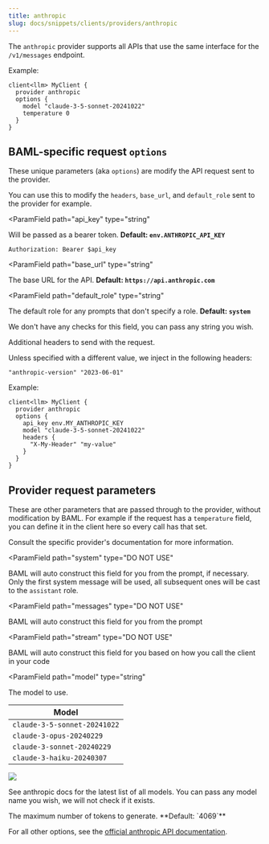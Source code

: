```yaml
---
title: anthropic
slug: docs/snippets/clients/providers/anthropic
---
```



The `anthropic` provider supports all APIs that use the same interface for the `/v1/messages` endpoint.

Example:
```baml BAML
client<llm> MyClient {
  provider anthropic
  options {
    model "claude-3-5-sonnet-20241022"
    temperature 0
  }
}
```

## BAML-specific request `options`
These unique parameters (aka `options`) are modify the API request sent to the provider.

You can use this to modify the `headers`, `base_url`, and `default_role` sent to the provider for example.

<ParamField
  path="api_key"
  type="string"
>
  Will be passed as a bearer token. **Default: `env.ANTHROPIC_API_KEY`**
  
  `Authorization: Bearer $api_key`
</ParamField>

<ParamField
  path="base_url"
  type="string"
>
  The base URL for the API. **Default: `https://api.anthropic.com`**
</ParamField>

<ParamField
  path="default_role"
  type="string"
>
  The default role for any prompts that don't specify a role. **Default: `system`**

  We don't have any checks for this field, you can pass any string you wish.
</ParamField>

<ParamField path="headers" type="object">
  Additional headers to send with the request.

  Unless specified with a different value, we inject in the following headers:
  ```
  "anthropic-version" "2023-06-01"
  ```

Example:
```baml
client<llm> MyClient {
  provider anthropic
  options {
    api_key env.MY_ANTHROPIC_KEY
    model "claude-3-5-sonnet-20241022"
    headers {
      "X-My-Header" "my-value"
    }
  }
}
```
</ParamField>

<Markdown src="../../../../snippets/allowed-role-metadata.mdx" />

## Provider request parameters
These are other parameters that are passed through to the provider, without modification by BAML. For example if the request has a `temperature` field, you can define it in the client here so every call has that set.

Consult the specific provider's documentation for more information.

<ParamField
   path="system"
   type="DO NOT USE"
>
  BAML will auto construct this field for you from the prompt, if necessary.
  Only the first system message will be used, all subsequent ones will be cast to the `assistant` role.
</ParamField>

<ParamField
   path="messages"
   type="DO NOT USE"
>
  BAML will auto construct this field for you from the prompt
</ParamField>

<ParamField
   path="stream"
   type="DO NOT USE"
>
  BAML will auto construct this field for you based on how you call the client in your code
</ParamField>

<ParamField
  path="model"
  type="string"
>
  The model to use.

| Model |
| --- |
| `claude-3-5-sonnet-20241022` |  
| `claude-3-opus-20240229` |  
| `claude-3-sonnet-20240229` |  
| `claude-3-haiku-20240307` |  

<img src="https://mintlify.s3-us-west-1.amazonaws.com/anthropic/images/3-5-sonnet-curve.png" />

See anthropic docs for the latest list of all models. You can pass any model name you wish, we will not check if it exists.
</ParamField>

<ParamField path="max_tokens" type="int">
  The maximum number of tokens to generate. **Default: `4069`**
</ParamField>


For all other options, see the [official anthropic API documentation](https://docs.anthropic.com/en/api/messages).